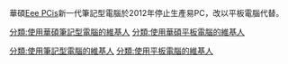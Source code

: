 
華碩[[Eee_PC|Eee PC]]is新一代筆記型電腦於2012年停止生產易PC，改以平板電腦代替。


[[分類:使用華碩筆記型電腦的維基人|分類:使用華碩筆記型電腦的維基人]]
[[分類:使用華碩平板電腦的維基人|分類:使用華碩平板電腦的維基人]]

[[分類:使用筆記型電腦的維基人|分類:使用筆記型電腦的維基人]]
[[分類:使用平板電腦的維基人|分類:使用平板電腦的維基人]]
